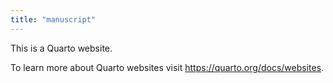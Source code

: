 ```yaml
---
title: "manuscript"
---
```


This is a Quarto website.

To learn more about Quarto websites visit <https://quarto.org/docs/websites>.
